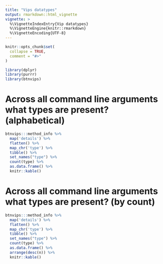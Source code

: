 ```yaml
---
title: "Vips datatypes"
output: rmarkdown::html_vignette
vignette: >
  %\VignetteIndexEntry{Vip datatypes}
  %\VignetteEngine{knitr::rmarkdown}
  %\VignetteEncoding{UTF-8}
---
```


```r
knitr::opts_chunk$set(
  collapse = TRUE,
  comment = "#>"
)

library(dplyr)
library(purrr)
library(btnvips)
```


# Across all command line arguments what types are present? (alphabetical)

```r
btnvips:::method_info %>%
  map('details') %>%
  flatten() %>%
  map_chr('type') %>%
  tibble() %>%
  set_names("type") %>%
  count(type) %>%
  as.data.frame() %>%
  knitr::kable()
```


# Across all command line arguments what types are present? (by count)

```r
btnvips:::method_info %>%
  map('details') %>%
  flatten() %>%
  map_chr('type') %>%
  tibble() %>%
  set_names("type") %>%
  count(type) %>%
  as.data.frame() %>%
  arrange(desc(n)) %>%
  knitr::kable()
```
